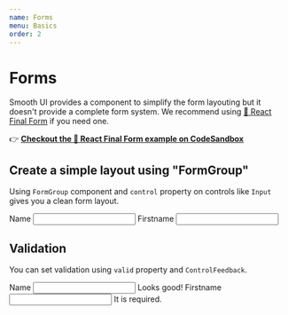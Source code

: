 ```yaml
---
name: Forms
menu: Basics
order: 2
---
```



# Forms

Smooth UI provides a component to simplify the form layouting but it doesn't provide a complete form system. We recommend using [🏁 React Final Form](https://github.com/final-form/react-final-form) if you need one.

👉 **[Checkout the 🏁 React Final Form example on CodeSandbox](https://codesandbox.io/s/40o45po3l4)**

## Create a simple layout using "FormGroup"

Using `FormGroup` component and `control` property on controls like `Input` gives you a clean form layout.

<Playground>
  <FormGroup>
    <Label htmlFor="form-group-input-name">Name</Label>
    <Input control id="form-group-input-name" />
  </FormGroup>
  <FormGroup>
    <Label htmlFor="form-group-input-firstname">Firstname</Label>
    <Input control id="form-group-input-firstname" />
  </FormGroup>
</Playground>

## Validation

You can set validation using `valid` property and `ControlFeedback`.

<Playground>
  <FormGroup>
    <Label htmlFor="form-group-input-valid">Name</Label>
    <Input control valid id="form-group-input-valid" />
    <ControlFeedback valid>Looks good!</ControlFeedback>
  </FormGroup>
  <FormGroup>
    <Label htmlFor="form-group-input-invalid">Firstname</Label>
    <Input control valid={false} id="form-group-input-invalid" />
    <ControlFeedback valid={false}>It is required.</ControlFeedback>
  </FormGroup>
</Playground>
